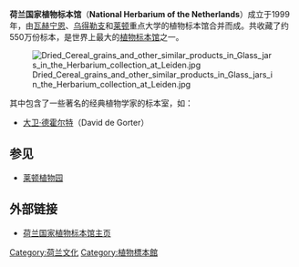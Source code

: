 '''荷兰国家植物标本馆'''（'''National Herbarium of the Netherlands'''）成立于1999年，由[[瓦赫宁恩|瓦赫宁恩]]、[[乌得勒支|乌得勒支]]和[[莱顿|莱顿]]重点大学的植物标本馆合并而成。共收藏了约550万份标本，是世界上最大的[[植物标本馆|植物标本馆]]之一。

[[File:Dried_Cereal_grains_and_other_similar_products_in_Glass_jars_in_the_Herbarium_collection_at_Leiden.jpg|thumb]]

其中包含了一些著名的经典植物学家的标本室，如：
*[[大卫·德霍尔特|大卫·德霍尔特]]（David de Gorter）

== 参见 ==
*[[莱顿植物园|莱顿植物园]]
==外部链接==
* [http://www.nationaalherbarium.nl/ 荷兰国家植物标本馆主页] {{Wayback|url=http://www.nationaalherbarium.nl/ |date=20110307055618 }}

[[Category:荷兰文化|Category:荷兰文化]]
[[Category:植物標本館|Category:植物標本館]]